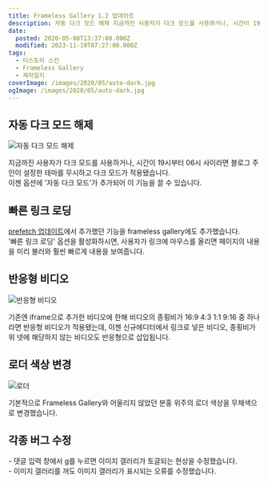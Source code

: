 ```yaml
---
title: Frameless Gallery 1.2 업데이트
description: 자동 다크 모드 해제 지금까진 사용자가 다크 모드를 사용하거나, 시간이 19시부터 06시 사이라면 블로그 주인이 설정한 테마를 무시하고 다크 모드가 적용됐습니다.이젠 옵션에 &quot;자동 다크 모드&quot;가 추가되어 이 기능을 끌 수 있습니다. 빠른 링크 로딩 prefetch 업데이트에서 추가했던 기능을 frameless gallery에도 추가했습니다.&quot;빠른 링크 로딩&quot; 옵션을 활성화하시면, 사용자가 링크에 마우스를 올리면 페이지의 내용을 미리 불러와 훨씬 빠르게
date:
  posted: 2020-05-08T13:37:00.000Z
  modified: 2023-11-19T07:27:00.000Z
tags:
  - 티스토리 스킨
  - Frameless Gallery
  - 제작일지
coverImage: /images/2020/05/auto-dark.jpg
ogImage: /images/2020/05/auto-dark.jpg
---
```


## 자동 다크 모드 해제

![자동 다크 모드 해제](/images/2020/05/auto-dark.jpg)

지금까진 사용자가 다크 모드를 사용하거나, 시간이 19시부터 06시 사이라면 블로그 주인이 설정한 테마를 무시하고 다크 모드가 적용됐습니다.  
이젠 옵션에 '자동 다크 모드'가 추가되어 이 기능을 끌 수 있습니다.

## 빠른 링크 로딩

[prefetch 업데이트](/dev/prefetch%eb%a5%bc-%ed%86%b5%ed%95%9c-%ec%82%ac%ec%9a%a9%ec%9e%90-%ea%b2%bd%ed%97%98-%ed%96%a5%ec%83%81)에서 추가했던 기능을 frameless gallery에도 추가했습니다.  
'빠른 링크 로딩' 옵션을 활성화하시면, 사용자가 링크에 마우스를 올리면 페이지의 내용을 미리 불러와 훨씬 빠르게 내용을 보여줍니다.

## 반응형 비디오

![반응형 비디오](/images/2020/05/new-editor-iframe.png)

기존엔 iframe으로 추가한 비디오에 한해 비디오의 종횡비가 16:9 4:3 1:1 9:16 중 하나라면 반응형 비디오가 적용됐는데, 이젠 신규에디터에서 링크로 넣은 비디오, 종횡비가 위 넷에 해당하지 않는 비디오도 반응형으로 삽입됩니다.

## 로더 색상 변경

![로더](/images/2020/05/frameless-gallery-loader.svg)

기본적으로 Frameless Gallery와 어울리지 않았던 분홍 위주의 로더 색상을 무채색으로 변경했습니다.

## 각종 버그 수정 

\- 댓글 입력 창에서 g를 누르면 이미지 갤러리가 토글되는 현상을 수정했습니다.  
\- 이미지 갤러리를 꺼도 이미지 갤러리가 표시되는 오류를 수정했습니다.